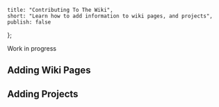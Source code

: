     title: "Contributing To The Wiki",
    short: "Learn how to add information to wiki pages, and projects",
    publish: false
};

Work in progress

## Adding Wiki Pages

## Adding Projects
